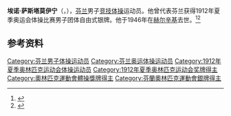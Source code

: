 {{NoteTA|G1=Sports}}
'''埃诺·萨斯塔莫伊宁'''（{{lang-fi|Eino Saastamoinen}}，{{bd|1887年|10月9日|1946年|12月4日}}），[[芬兰|芬兰]]男子[[竞技体操|竞技体操]]运动员。他曾代表芬兰获得1912年夏季奥运会体操比赛男子团体自由式银牌。他于1946年在[[赫尔辛基|赫尔辛基]]去世。<ref>{{Cite web|title=Eino SAASTAMOINEN|url=https://www.olympic.org/eino-saastamoinen|accessdate=2021-03-30|work=International Olympic Committee|archive-date=2020-08-15|archive-url=https://web.archive.org/web/20200815181926/https://www.olympic.org/eino-saastamoinen|dead-url=no}}</ref><ref>{{cite web|url=https://www.olympedia.org/athletes/29847|title=Eino Saastamoinen|work=Olympedia|accessdate=2021-03-31|archive-date=2021-06-05|archive-url=https://web.archive.org/web/20210605085907/https://www.olympedia.org/athletes/29847|dead-url=no}}</ref>

== 参考资料 ==
{{reflist}}

{{Authority control}}
{{DEFAULTSORT:Saastamoinen, Eino}}
[[Category:芬兰男子体操运动员|Category:芬兰男子体操运动员]]
[[Category:芬兰奥运体操运动员|Category:芬兰奥运体操运动员]]
[[Category:1912年夏季奥林匹克运动会体操运动员|Category:1912年夏季奥林匹克运动会体操运动员]]
[[Category:1912年夏季奥林匹克运动会奖牌得主|Category:1912年夏季奥林匹克运动会奖牌得主]]
[[Category:奧林匹克運動會體操獎牌得主|Category:奧林匹克運動會體操獎牌得主]]
[[Category:芬蘭奧林匹克運動會銀牌得主|Category:芬蘭奧林匹克運動會銀牌得主]]